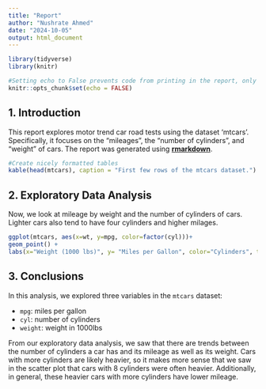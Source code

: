 ```yaml
---
title: "Report"
author: "Nushrate Ahmed"
date: "2024-10-05"
output: html_document
---
```


```r
library(tidyverse)
library(knitr)

#Setting echo to False prevents code from printing in the report, only output shows
knitr::opts_chunk$set(echo = FALSE)
```

## 1. Introduction

This report explores motor trend car road tests using the dataset 'mtcars'. Specifically, it focuses on the "mileages", 
the "number of cylinders", and "weight" of cars. The report was generated using [**rmarkdown**](http://rmarkdown.rstudio.com/).

```r
#Create nicely formatted tables
kable(head(mtcars), caption = "First few rows of the mtcars dataset.")
```

## 2. Exploratory Data Analysis

Now, we look at mileage by weight and the number of cylinders of cars. Lighter cars also tend to have
four cylinders and higher milages. 

```r
ggplot(mtcars, aes(x=wt, y=mpg, color=factor(cyl)))+
geom_point() +
labs(x="Weight (1000 lbs)", y= "Miles per Gallon", color="Cylinders", title="Mileage by Weight and Cylinders")
```

## 3. Conclusions

In this analysis, we explored three variables in the `mtcars` dataset:

- `mpg`: miles per gallon
- `cyl`: number of cylinders
- `weight`: weight in 1000lbs

From our exploratory data analysis, we saw that there are trends between the number of cylinders a car has and its mileage as well as its weight. Cars with more cylinders are likely heavier, so it makes more sense that we saw in the scatter plot that cars with 8 cylinders were often heavier. Additionally, in general, these heavier cars with more cylinders have lower mileage.
